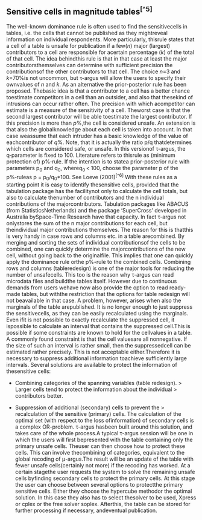 ## Sensitive cells in magnitude tables^[^5]^
The well-known dominance rule is often used to find the sensitivecells in tables, i.e. the cells that cannot be published as they mightreveal information on individual respondents. More particularly, thisrule states that a cell of a table is unsafe for publication if a few(*n*) major (largest) contributors to a cell are responsible for acertain percentage (*k*) of the total of that cell. The idea behindthis rule is that in that case at least the major contributorsthemselves can determine with sufficient precision the contributionsof the other contributors to that cell. The choice *n*=3 and *k*=70%is not uncommon, but τ-argus will allow the users to specify their ownvalues of *n* and *k*.
As an alternative the prior-posterior rule has been proposed. Thebasic idea is that a contributor to a cell has a better chance toestimate competitors in a cell than an outsider, and also that thesekind of intrusions can occur rather often. The precision with which acompetitor can estimate is a measure of the sensitivity of a cell. Theworst case is that the second largest contributor will be able toestimate the largest contributor. If this precision is more than *p*%,the cell is considered unsafe. An extension is that also the globalknowledge about each cell is taken into account. In that case weassume that each intruder has a basic knowledge of the value of eachcontributor of *q*%. Note, that it is actually the ratio p/q thatdetermines which cells are considered safe, or unsafe. In this versionof τ-argus, the q‑parameter is fixed to 100. Literature refers to thisrule as (minimum protection of) p%‑rule. If the intention is to statea prior-posterior rule with parameters p~0~ and q~0~, whereq~0~~ ~\<~ ~100, choose the parameter p of the p%‑ruleas p = p~0~/q~0~\*100. See Loeve (2001)^[^6]^
With these rules as a starting point it is easy to identify thesensitive cells, provided that the tabulation package has the facilitynot only to calculate the cell totals, but also to calculate thenumber of contributors and the n individual contributions of the majorcontributors. Tabulation packages like ABACUS (from StatisticsNetherlands) and the package 'SuperCross' developed in Australia bySpace-Time Research have that capacity. In fact τ-argus not onlystores the sum of the n major contributions for each cell, but theindividual major contributions themselves. The reason for this is thatthis is very handy in case rows and columns etc. in a table arecombined. By merging and sorting the sets of individual contributionsof the cells to be combined, one can quickly determine the majorcontributions of the new cell, without going back to the originalfile. This implies that one can quickly apply the dominance rule orthe p%-rule to the combined cells. Combining rows and columns (tableredesign) is one of the major tools for reducing the number of unsafecells.
This too is the reason why τ-argus can read microdata files and buildthe tables itself. However due to continuous demands from users wehave now also provide the option to read ready-made tables, but withthe restriction that the options for table redesign will not beavailable in that case.
A problem, however, arises when also the marginals of the table arepublished. It is no longer enough to just suppress the sensitivecells, as they can be easily recalculated using the marginals. Even ifit is not possible to exactly recalculate the suppressed cell, it ispossible to calculate an interval that contains the suppressed cell.This is possible if some constraints are known to hold for the cellvalues in a table. A commonly found constraint is that the cell valuesare all nonnegative.
If the size of such an interval is rather small, then the suppressedcell can be estimated rather precisely. This is not acceptable either.Therefore it is necessary to suppress additional information toachieve sufficiently large intervals.
Several solutions are available to protect the information of thesensitive cells:

-   Combining categories of the spanning variables (table redesign).
    > Larger cells tend to protect the information about the individual
    > contributors better.

-   Suppression of additional (secondary) cells to prevent the
    > recalculation of the sensitive (primary) cells.
The calculation of the optimal set (with respect to the loss ofinformation) of secondary cells is a complex OR-problem. τ-argus hasbeen built around this solution, and takes care of the whole process.A typical τ-argus session will be one in which the users will first bepresented with the table containing only the primary unsafe cells. Theuser can then choose how to protect these cells. This can involve thecombining of categories, equivalent to the global recoding of μ-argus.The result will be an update of the table with fewer unsafe cells(certainly not more) if the recoding has worked. At a certain stagethe user requests the system to solve the remaining unsafe cells byfinding secondary cells to protect the primary cells.
At this stage the user can choose between several options to protectthe primary sensitive cells. Either they choose the hypercube methodor the optimal solution. In this case they also has to select thesolver to be used, Xpress or cplex or the free solver soplex. Afterthis, the table can be stored for further processing if necessary, andeventual publication.


